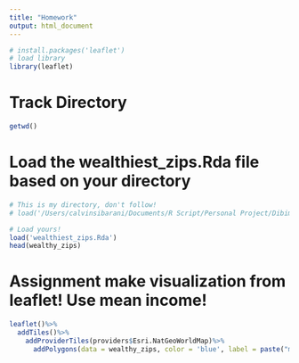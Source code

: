 ---
title: "Homework"
output: html_document
---



```{r}
# install.packages('leaflet')
# load library
library(leaflet)
```


# Track Directory
```{r}
getwd()
```


# Load the wealthiest_zips.Rda file based on your directory
```{r}
# This is my directory, don't follow!
# load('/Users/calvinsibarani/Documents/R Script/Personal Project/Dibimbing/Data Viz Part 3/wealthiest_zips.Rda')

# Load yours!
load('wealthiest_zips.Rda')
head(wealthy_zips)
```

# Assignment make visualization from leaflet! Use mean income!
```{r}
leaflet()%>%
  addTiles()%>%
    addProviderTiles(providers$Esri.NatGeoWorldMap)%>%
      addPolygons(data = wealthy_zips, color = 'blue', label = paste("mean income: $",wealthy_zips@data$mean_income))
```




